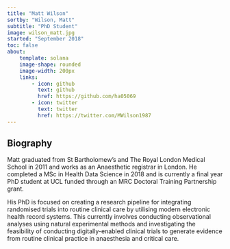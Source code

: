 ```yaml
---
title: "Matt Wilson"
sortby: "Wilson, Matt"
subtitle: "PhD Student"
image: wilson_matt.jpg
started: "September 2018"
toc: false
about:
    template: solana
    image-shape: rounded
    image-width: 200px
    links:
        - icon: github
          text: github
          href: https://github.com/ha05069
        - icon: twitter
          text: twitter
          href: https://twitter.com/MWilson1987
---
```



## Biography

Matt graduated from St Bartholomew's and The Royal London Medical School in 2011 and works as an Anaesthetic registrar in London.   He completed a MSc in Health Data Science in 2018 and is currently a final year PhD student at UCL funded through an MRC Doctoral Training Partnership grant. 

His PhD is focused on creating a research pipeline for integrating randomised trials into routine clinical care by utilising modern electronic health record systems.  This currently involves conducting observational analyses using natural experimental methods and investigating the feasibility of conducting digitally-enabled clinical trials to generate evidence from routine clinical practice in anaesthesia and critical care.